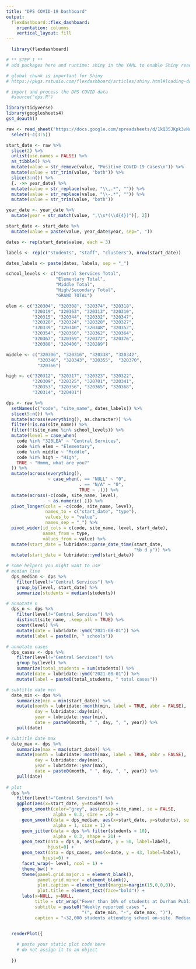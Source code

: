 ```yaml
---
title: "DPS COVID-19 Dashboard"
output: 
  flexdashboard::flex_dashboard:
    orientation: columns
    vertical_layout: fill
---
```


```r
  library(flexdashboard)

# ** STEP 1 **
# add packages here and runtime: shiny in the YAML to enable Shiny reactivity
```

```r
# global chunk is important for Shiny
# https://pkgs.rstudio.com/flexdashboard/articles/shiny.html#loading-data

# import and process the DPS COVID data
  #source("dps.R")

library(tidyverse)
library(googlesheets4)
gs4_deauth()

raw <- read_sheet("https://docs.google.com/spreadsheets/d/1kQ35JKpk3vNaM7ZfFK2DFb1B9kQIQ4IODr7lOM394nQ/edit#gid=769268401") %>%
  select(-c(3:5))

start_date <- raw %>%
  slice(2) %>%
  unlist(use.names = FALSE) %>%
  as_tibble() %>%
  mutate(value = str_remove(value, "Positive COVID-19 Cases\n")) %>%
  mutate(value = str_trim(value, "both")) %>%
  slice(3:n()) %>%
  {. ->> year_date} %>%
  mutate(value = str_replace(value, "\\,.*", "")) %>%
  mutate(value = str_replace(value, "\\-.*", "")) %>%
  mutate(value = str_trim(value, "both"))

year_date <- year_date %>%
  mutate(year = str_match(value, ",\\s*(\\d{4})")[, 2])

start_date <- start_date %>%
  mutate(value = paste(value, year_date$year, sep=", "))

dates <- rep(start_date$value, each = 3)

labels <- rep(c("students", "staff", "clusters"), nrow(start_date))

dates_labels <- paste(dates, labels, sep = "_")

school_levels <- c("Central Services Total",
                   "Elementary Total",
                   "Middle Total",
                   "High/Secondary Total",
                   "GRAND TOTAL")

elem <- c("320304", "320308", "320374", "320318",
          "320319", "320363", "320313", "320310",
          "320315", "320344", "320332", "320347",
          "320320", "320324", "320328", "320327",
          "320339", "320340", "320348", "320352",
          "320354", "320360", "320362", "320364",
          "320367", "320369", "320372", "320376",
          "320388", "320400", "320289")

middle <- c("320306", "320316", "320338", "320342",
            "320346", "320343", "320355",  "320370",
            "320366")

high <- c("320312", "320317", "320323", "320322",
          "320309", "320325", "320701", "320341",
          "320353", "320356", "320365", "320368",
          "320314", "320401")

dps <- raw %>%
  setNames(c("code", "site_name", dates_labels)) %>%
  slice(5:n()) %>%
  mutate(across(everything(), as.character)) %>%
  filter(!is.na(site_name)) %>%
  filter(!(site_name %in% school_levels)) %>%
  mutate(level = case_when(
    code %in% "320LEA" ~ "Central Services",
    code %in% elem ~ "Elementary",
    code %in% middle ~ "Middle",
    code %in% high ~ "High",
    TRUE ~ "Hmmm, what are you?"
  )) %>%
  mutate(across(everything(),
                ~ case_when(. == "NULL" ~ "0",
                            . == "N/A" ~ "0",
                            TRUE ~ .))) %>%
  mutate(across(-c(code, site_name, level),
                ~ as.numeric(.))) %>%
  pivot_longer(cols = -c(code, site_name, level),
               names_to = c("start_date", "type"),
               values_to = "value",
               names_sep = "_") %>%
  pivot_wider(id_cols = c(code, site_name, level, start_date),
              names_from = type,
              values_from = value) %>%
  mutate(start_date = lubridate::parse_date_time(start_date,
                                                 "%b d y")) %>%
  mutate(start_date = lubridate::ymd(start_date))
```

<!-- # ** STEP 2 **

Create at least one static plot that you will make reactive
You will eventually copy/paste this chart to a different chunk in your layout
Leave the next chunk to eval=FALSE so it does not run when knit
-->

```r
# some helpers you might want to use
# median line
  dps_median <- dps %>%
    filter(level!="Central Services") %>%
    group_by(level, start_date) %>%
    summarize(students = median(students))

# annotate n
  dps_n <- dps %>%
    filter(level!="Central Services") %>%
    distinct(site_name, .keep_all = TRUE) %>%
    count(level) %>%
    mutate(date = lubridate::ymd("2021-08-01")) %>%
    mutate(label = paste0(n, " schools"))

# annotate cases
  dps_cases <- dps %>%
    filter(level!="Central Services") %>%
    group_by(level) %>%
    summarize(total_students = sum(students)) %>%
    mutate(date = lubridate::ymd("2021-08-01")) %>%
    mutate(label = paste0(total_students, " total cases"))

# subtitle date min
  date_min <- dps %>%
    summarize(min = min(start_date)) %>%
    mutate(month = lubridate::month(min, label = TRUE, abbr = FALSE),
           day = lubridate::day(min),
           year = lubridate::year(min),
           date = paste0(month, " ", day, ", ", year)) %>%
    pull(date)

# subtitle date max
  date_max <- dps %>%
    summarize(max = max(start_date)) %>%
    mutate(month = lubridate::month(max, label = TRUE, abbr = FALSE),
           day = lubridate::day(max),
           year = lubridate::year(max),
           date = paste0(month, " ", day, ", ", year)) %>%
    pull(date)
  
# plot
  dps %>%
    filter(level!="Central Services") %>%
    ggplot(aes(x=start_date, y=students)) +
      geom_smooth(color="grey", aes(group=site_name), se = FALSE,
                  alpha = 0.3, size = .4) +
      geom_smooth(data = dps_median, aes(x=start_date, y=students), se = FALSE,
                  alpha = 1, size = 1) +
      geom_jitter(data = dps %>% filter(students > 10),
                  alpha = 0.3, shape = 21) +
      geom_text(data = dps_n, aes(x=date, y = 50, label=label),
                hjust=0) +
      geom_text(data = dps_cases, aes(x=date, y = 43, label=label),
              hjust=0) +
      facet_wrap(~ level, ncol = 1) +
      theme_bw() +
      theme(panel.grid.major.x = element_blank(),
            panel.grid.minor = element_blank(),
            plot.caption = element_text(margin=margin(15,0,0,0)),
            plot.title = element_text(face="bold")) +
      labs(x=NULL, y=NULL,
           title = str_wrap("Fewer than 10% of students at Durham Public Schools have tested positive for COVID-19 during Delta and Omicron waves", 60),
           subtitle = paste0("Weekly reported cases ",
                             "(", date_min, "-", date_max, ")"),
           caption = "~32,000 students attending school on-site. Median cases show in blue.\nData Source: Durham Public Schools, https://tinyurl.com/mr32wdzs\n@ericpgreen")
```


<!-- # ** STEP 3 **

Add a sidebar column below this comment section before STEP 4
https://pkgs.rstudio.com/flexdashboard/articles/shiny.html#input-sidebar
-->




<!-- # ** STEP 4 **

Decide on inputs to make your plot reactive
https://pkgs.rstudio.com/flexdashboard/articles/shiny.html#input-sidebar
-->

```r

```

<!-- # ** STEP 5 **

Decide on the remaining layout for your dashboard
https://pkgs.rstudio.com/flexdashboard/articles/using.html#layout
-->




<!-- # ** STEP 6 **

Move the code chunk below to the appropriate place in your layout
Paste your static plot code inside renderPlot({ })
Connect your plot to the inputs you created in Step 4 with input$id
Set to eval=TRUE or remove eval
-->

```r
  renderPlot({
    
    # paste your static plot code here
    # do not assign it to an object
    
  })
```




<!-- # ** STEP 7 **

Time permitting, change the theme
https://pkgs.rstudio.com/flexdashboard/articles/theme.html#bootswatch-themes

Run:
install.packages("bslib")

Pick from options here:
https://bootswatch.com/

Edit your YAML with the name of the theme you would like:

---
output:
  flexdashboard::flex_dashboard:
    theme: 
      version: 4
      bootswatch: minty
---


Alternatively, create a custom theme:
https://pkgs.rstudio.com/flexdashboard/articles/theme.html#custom-themes

Run: 
install.packages("bslib")
install.packages("sass")

Edit your YAML with custom colors and Google Fonts:

---
output:
  flexdashboard::flex_dashboard:
    theme:
      version: 4
      bg: "#101010"
      fg: "#FDF7F7" 
      primary: "#ED79F9"
      navbar-bg: "#3ADAC6"
      base_font: 
        google: Prompt
      heading_font:
        google: Sen
      code_font:
        google: 
          # arguments to sass::font_google() 
          family: JetBrains Mono
          local: false
---

-->



